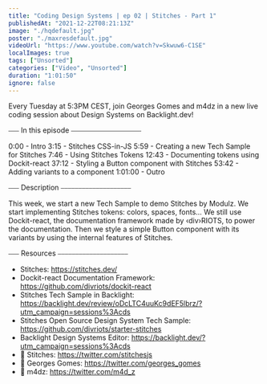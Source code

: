 ```yaml
---
title: "Coding Design Systems | ep 02 | Stitches - Part 1"
publishedAt: "2021-12-22T08:21:13Z"
image: "./hqdefault.jpg"
poster: "./maxresdefault.jpg"
videoUrl: "https://www.youtube.com/watch?v=Skwuw6-C1SE"
localImages: true
tags: ["Unsorted"]
categories: ["Video", "Unsorted"]
duration: "1:01:50"
ignore: false
---
```


Every Tuesday at 5:3PM CEST, join Georges Gomes and m4dz in a new live coding session about Design Systems on Backlight.dev!

⎯⎯⎯ In this episode ⎯⎯⎯⎯⎯⎯⎯⎯⎯⎯⎯⎯⎯⎯⎯⎯⎯⎯⎯⎯

0:00 - Intro
3:15 - Stitches CSS-in-JS
5:59 - Creating a new Tech Sample for Stitches
7:46 - Using Stitches Tokens
12:43 - Documenting tokens using Dockit-react
37:12 - Styling a Button component with Stitches
53:42 - Adding variants to a component
1:01:00 - Outro

⎯⎯⎯ Description ⎯⎯⎯⎯⎯⎯⎯⎯⎯⎯⎯⎯⎯⎯⎯⎯⎯⎯⎯⎯

This week, we start a new Tech Sample to demo Stitches by Modulz. We start implementing Stitches tokens: colors, spaces, fonts… We still use Dockit-react, the documentation framework made by ‹div›RIOTS, to power the documentation. Then we style a simple Button component with its variants by using the internal features of Stitches.

⎯⎯⎯ Resources ⎯⎯⎯⎯⎯⎯⎯⎯⎯⎯⎯⎯⎯⎯⎯⎯⎯⎯⎯⎯

- Stitches: https://stitches.dev/
- Dockit-react Documentation Framework: https://github.com/divriots/dockit-react
- Stitches Tech Sample in Backlight: https://backlight.dev/review/oDcLTC4uuKc9dEF5lbrz/?utm_campaign=sessions%3Acds
- Stitches Open Source Design System Tech Sample: https://github.com/divriots/starter-stitches
- Backlight Design Systems Editor: https://backlight.dev/?utm_campaign=sessions%3Acds
- 🐥 Stitches: https://twitter.com/stitchesjs
- 🐥 Georges Gomes: https://twitter.com/georges_gomes
- 🐥 m4dz: https://twitter.com/m4d_z
